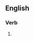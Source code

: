 ==English==

===Verb===
{{head|en|present participle}}

# {{present participle of|channel surf|lang=en|nocat=1}}